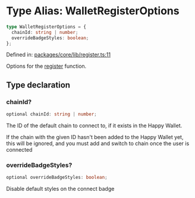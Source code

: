 # Type Alias: WalletRegisterOptions

```ts
type WalletRegisterOptions = {
  chainId: string | number;
  overrideBadgeStyles: boolean;
};
```

Defined in: [packages/core/lib/register.ts:11](https://github.com/HappyChainDevs/happychain/blob/99d9c499d60929c60f5b0529191c07ec6adb3faa/packages/core/lib/register.ts#L11)

Options for the [register](/sdk/react/api/functions/register) function.

## Type declaration

### chainId?

```ts
optional chainId: string | number;
```

The ID of the default chain to connect to, if it exists in the Happy Wallet.

If the chain with the given ID hasn't been added to the Happy Wallet yet, this will be
ignored, and you must add and switch to chain once the user is connected

### overrideBadgeStyles?

```ts
optional overrideBadgeStyles: boolean;
```

Disable default styles on the connect badge
